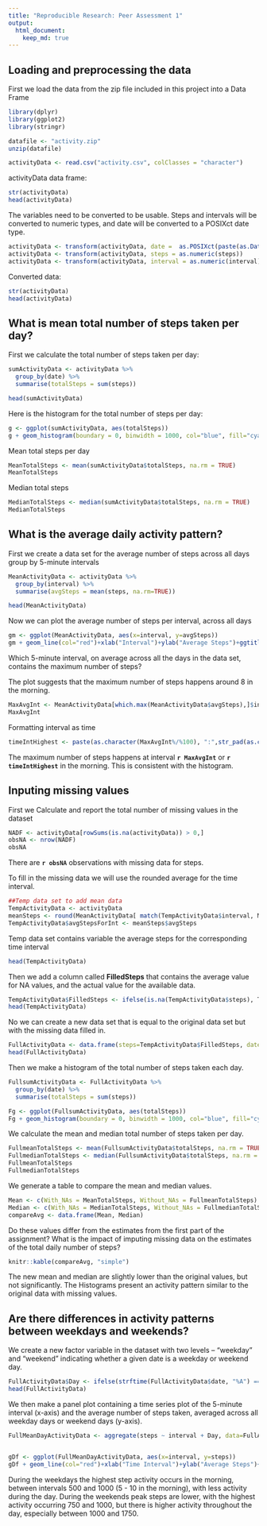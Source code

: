 ---
title: "Reproducible Research: Peer Assessment 1"
output: 
  html_document:
    keep_md: true
---

## Loading and preprocessing the data
First we load the data from the zip file included in this project into a Data Frame 
```{r, message=FALSE}
library(dplyr)
library(ggplot2)
library(stringr)

datafile <- "activity.zip"
unzip(datafile)

activityData <- read.csv("activity.csv", colClasses = "character")

```
activityData data frame:
```{r}
str(activityData)
head(activityData)
```
The variables need to be converted to be usable. Steps and intervals will be converted to numeric types, 
and date will be converted to a POSIXct date type.
```{r}
activityData <- transform(activityData, date =  as.POSIXct(paste(as.Date(activityData$date, format = "%Y-%m-%d"))))
activityData <- transform(activityData, steps = as.numeric(steps))
activityData <- transform(activityData, interval = as.numeric(interval))
```
Converted data:
```{r}
str(activityData)
head(activityData)
```

## What is mean total number of steps taken per day?
First we calculate the total number of steps taken per day:
```{r}
sumActivityData <- activityData %>% 
  group_by(date) %>%
  summarise(totalSteps = sum(steps))

head(sumActivityData)
```
Here is the histogram for the total number of steps per day:
```{r histogram1, message=FALSE, fig.height=4}
g <- ggplot(sumActivityData, aes(totalSteps)) 
g + geom_histogram(boundary = 0, binwidth = 1000, col="blue", fill="cyan") + ggtitle("Total Steps per Day") + xlab("Total Steps") + ylab("Count")

```

Mean total steps per day
```{r}
MeanTotalSteps <- mean(sumActivityData$totalSteps, na.rm = TRUE)
MeanTotalSteps
```
Median total steps
```{r}
MedianTotalSteps <- median(sumActivityData$totalSteps, na.rm = TRUE)
MedianTotalSteps
```

## What is the average daily activity pattern?

First we create a data set for the average number of steps across all days group by 5-minute intervals
```{r}
MeanActivityData <- activityData %>% 
  group_by(interval) %>%
  summarise(avgSteps = mean(steps, na.rm=TRUE))

head(MeanActivityData)
```

Now we can plot the average number of steps per interval, across all days
```{r MeanActivityPlot , fig.height=4}
gm <- ggplot(MeanActivityData, aes(x=interval, y=avgSteps))
gm + geom_line(col="red")+xlab("Interval")+ylab("Average Steps")+ggtitle("Average Steps per 5 minute intervals")
```

Which 5-minute interval, on average across all the days in the data set, contains the maximum number of steps?

The plot suggests that the maximum number of steps happens around 8 in the morning.
```{r}
MaxAvgInt <- MeanActivityData[which.max(MeanActivityData$avgSteps),]$interval
MaxAvgInt
```
Formatting interval as time
```{r}
timeIntHighest <- paste(as.character(MaxAvgInt%/%100), ":",str_pad(as.character(MaxAvgInt%%100),2,pad="0"), sep = "")
```


The maximum number of steps happens at interval **`r MaxAvgInt`** or **`r timeIntHighest`** in the morning. 
This is consistent with the histogram.

## Inputing missing values

First we Calculate and report the total number of missing values in the dataset

```{r}
NADF <- activityData[rowSums(is.na(activityData)) > 0,]
obsNA <- nrow(NADF)
obsNA
```
There are **`r obsNA`** observations with missing data for steps.

To fill in the missing data we will use the rounded average for the time interval.
```{r}
##Temp data set to add mean data
TempActivityData <- activityData
meanSteps <- round(MeanActivityData[ match(TempActivityData$interval, MeanActivityData$interval ) , 'avgSteps'])
TempActivityData$avgStepsForInt <- meanSteps$avgSteps
```
Temp data set contains variable the average steps for the corresponding time interval
```{r}
head(TempActivityData)
```
Then we add a column called **FilledSteps** that contains the average value for NA values, and the actual value for the available data.
```{r}
TempActivityData$FilledSteps <- ifelse(is.na(TempActivityData$steps), TempActivityData$avgStepsForInt, TempActivityData$steps)
head(TempActivityData)
```
No we can create a new data set that is equal to the original data set but with the missing data filled in.
```{r}
FullActivityData <- data.frame(steps=TempActivityData$FilledSteps, date = TempActivityData$date, interval = TempActivityData$interval)
head(FullActivityData)
```
Then we make a histogram of the total number of steps taken each day.

```{r}  
FullsumActivityData <- FullActivityData %>% 
  group_by(date) %>%
  summarise(totalSteps = sum(steps))

Fg <- ggplot(FullsumActivityData, aes(totalSteps)) 
Fg + geom_histogram(boundary = 0, binwidth = 1000, col="blue", fill="cyan") + ggtitle("Total Steps per Day") + xlab("Total Steps") + ylab("Count")
```
We calculate the mean and median total number of steps taken per day. 

```{r}
FullmeanTotalSteps <- mean(FullsumActivityData$totalSteps, na.rm = TRUE)
FullmedianTotalSteps <- median(FullsumActivityData$totalSteps, na.rm = TRUE)
FullmeanTotalSteps
FullmedianTotalSteps
```
We generate a table to compare the mean and median values.
```{r}
Mean <- c(With_NAs = MeanTotalSteps, Without_NAs = FullmeanTotalSteps)
Median <- c(With_NAs = MedianTotalSteps, Without_NAs = FullmedianTotalSteps)
compareAvg <- data.frame(Mean, Median)
```

Do these values differ from the estimates from the first part of the assignment? 
What is the impact of imputing missing data on the estimates of the total daily number of steps?
```{r}
knitr::kable(compareAvg, "simple")
```


The new mean and median are slightly lower than the original values, but not significantly. 
The Histograms present an activity pattern similar to the original data with missing values.


## Are there differences in activity patterns between weekdays and weekends?

We create a new factor variable in the dataset with two levels – “weekday” and “weekend” indicating whether a given date is a weekday or weekend day.

```{r}
FullActivityData$Day <- ifelse(strftime(FullActivityData$date, "%A") == "Saturday"| strftime(FullActivityData$date, "%A") == "Sunday","Weekend","Weekday")
head(FullActivityData)
```

We then make a panel plot containing a time series plot of the 5-minute interval (x-axis) and the average number of steps taken, averaged across all weekday days or weekend days (y-axis).

```{r}
FullMeanDayActivityData <- aggregate(steps ~ interval + Day, data=FullActivityData, FUN = mean)


gDf <- ggplot(FullMeanDayActivityData, aes(x=interval, y=steps))
gDf + geom_line(col="red")+xlab("Time Interval")+ylab("Average Steps")+ggtitle("Average Steps for Day")+facet_grid(Day ~ .)
```

During the weekdays the highest step activity occurs in the morning, between intervals 500 and 1000 (5 -  10 in the morning), 
with less activity during the day.
During the weekends peak steps are lower, with the highest activity occurring 750 and 1000, but there is higher activity 
throughout the day, especially between 1000 and 1750.
